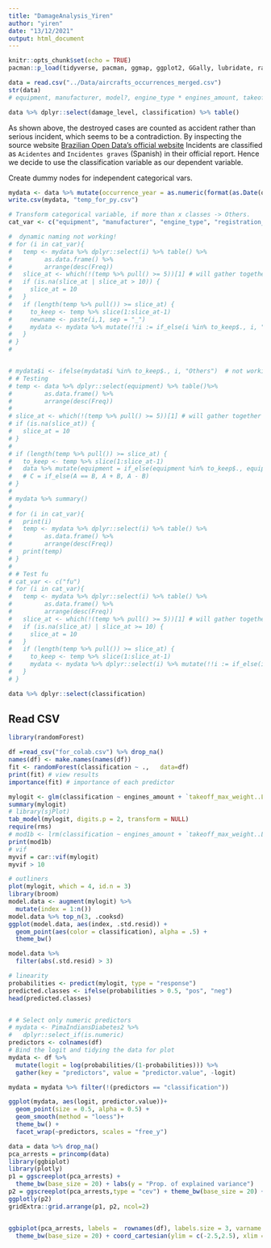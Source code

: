 ```yaml
---
title: "DamageAnalysis_Yiren"
author: "yiren"
date: "13/12/2021"
output: html_document
---
```


```r
knitr::opts_chunk$set(echo = TRUE)
pacman::p_load(tidyverse, pacman, ggmap, ggplot2, GGally, lubridate, raster,gganimate, fastDummies)
```

```r
data = read.csv("../Data/aircrafts_occurrences_merged.csv")
str(data)
# equipment, manufacturer, model?, engine_type * engines_amount, takeoff_max_weight, seatings_amount, year_manufacture, registration_category, registration_aviation, operation_phase, type_operation, fu, occurrence_day, time,
```

```r
data %>% dplyr::select(damage_level, classification) %>% table()
```

As shown above, the destroyed cases are counted as accident rather than serious incident, which seems to be a contradiction. By inspecting the source website [Brazilian Open Data's official website](http://dados.gov.br/dataset/ocorrencias-aeronauticas-da-aviacao-civil-brasileira) Incidents are classified as `Acidentes` and `Incidentes graves` (Spanish) in their official report. Hence we decide to use the classification variable as our dependent variable. 

Create dummy nodes for independent categorical vars.
```r
mydata <- data %>% mutate(occurrence_year = as.numeric(format(as.Date(occurrence_day), format = "%Y"))) %>% dplyr::select(equipment, manufacturer, engine_type, engines_amount, "takeoff_max_weight..Lbs.", seatings_amount, year_manufacture, registration_category, registration_aviation, operation_phase, type_operation, fu, occurrence_year, classification) 
write.csv(mydata, "temp_for_py.csv")

# Transform categorical variable, if more than x classes -> Others.
cat_var <- c("equipment", "manufacturer", "engine_type", "registration_category", "registration_aviation", "operation_phase", "type_operation", "fu")

#  dynamic naming not working! 
# for (i in cat_var){
#   temp <- mydata %>% dplyr::select(i) %>% table() %>% 
#         as.data.frame() %>% 
#         arrange(desc(Freq))
#   slice_at <- which(!(temp %>% pull() >= 5))[1] # will gather together if cell count < 5
#   if (is.na(slice_at | slice_at > 10)) {
#     slice_at = 10
#   }
#   if (length(temp %>% pull()) >= slice_at) {
#     to_keep <- temp %>% slice(1:slice_at-1)
#     newname <- paste(i,1, sep = "_")
#     mydata <- mydata %>% mutate(!!i := if_else(i %in% to_keep$., i, "Others"))
#   }
# }
# 


# mydata$i <- ifelse(mydata$i %in% to_keep$., i, "Others")  # not working
# # Testing
# temp <- data %>% dplyr::select(equipment) %>% table()%>% 
#         as.data.frame() %>% 
#         arrange(desc(Freq)) 
# 
# slice_at <- which(!(temp %>% pull() >= 5))[1] # will gather together if cell count < 5
# if (is.na(slice_at)) {
#   slice_at = 10
# }
# 
# if (length(temp %>% pull()) >= slice_at) {
#   to_keep <- temp %>% slice(1:slice_at-1)
#   data %>% mutate(equipment = if_else(equipment %in% to_keep$., equipment, "Others"))
#   # C = if_else(A == B, A + B, A - B)
# }
# 
# mydata %>% summary()
# 
# for (i in cat_var){
#   print(i)
#   temp <- mydata %>% dplyr::select(i) %>% table() %>% 
#         as.data.frame() %>% 
#         arrange(desc(Freq))
#   print(temp)
# }
# 
# # Test fu
# cat_var <- c("fu")
# for (i in cat_var){
#   temp <- mydata %>% dplyr::select(i) %>% table() %>% 
#         as.data.frame() %>% 
#         arrange(desc(Freq))
#   slice_at <- which(!(temp %>% pull() >= 5))[1] # will gather together if cell count < 5
#   if (is.na(slice_at) | slice_at >= 10) {
#     slice_at = 10
#   }
#   if (length(temp %>% pull()) >= slice_at) {
#     to_keep <- temp %>% slice(1:slice_at-1)
#     mydata <- mydata %>% dplyr::select(i) %>% mutate(!!i := if_else(i %in% to_keep$., i, "Others")) %>% table()
#   }
# }
```

```r
data %>% dplyr::select(classification)
```


## Read CSV
```r
library(randomForest)

df =read_csv("for_colab.csv") %>% drop_na()
names(df) <- make.names(names(df))
fit <- randomForest(classification ~ .,   data=df)
print(fit) # view results
importance(fit) # importance of each predictor

mylogit <- glm(classification ~ engines_amount + `takeoff_max_weight..Lbs.` + seatings_amount + year_manufacture +  `occurrence_year` +`manufacturer_...`+`manufacturer_AERO.BOERO`+`manufacturer_BEECH.AIRCRAFT`+`manufacturer_CESSNA.AIRCRAFT`+`manufacturer_EMBRAER`+`manufacturer_HELIBRAS`+`manufacturer_NEIVA.INDUSTRIA.AERONAUTICA`+`manufacturer_Others`+`manufacturer_PIPER.AIRCRAFT`+`manufacturer_ROBINSON.HELICOPTER`+`engine_type_JET`+`engine_type_PISTON`+`engine_type_TURBOPROP`+`engine_type_TURBOSHAFT`+`engine_type_UNKNOWN`+`registration_category_ADE`+`registration_category_EXT`+`registration_category_Others`+`registration_category_PET`+`registration_category_PIN`+`registration_category_PRI`+`registration_category_SAE`+`registration_category_SAE.AG`+`registration_category_TPP`+`registration_category_TPR`+`registration_aviation_SPECIALIZED`+`registration_aviation_UNKNOWN`+`operation_phase_ASCENSION`+`operation_phase_CRUISE`+`operation_phase_DESCEND`+`operation_phase_FINAL.APPROXIMATION`+`operation_phase_LANDING`+`operation_phase_MANEUVER`+`operation_phase_Others`+`operation_phase_RUN.AFTER.LANDING`+`operation_phase_SPECIALIZED`+`operation_phase_TAKEOFF`+`type_operation_AEROTAXI`+`type_operation_AGRICULTURAL`+`type_operation_EXPERIMENTAL`+`type_operation_INSTRUCTION`+`type_operation_NOT.REGULAR`+`type_operation_POLICIAL`+`type_operation_PRIVATE`+`type_operation_REGULAR`+`type_operation_SPECIALIZED`+`fu_AM`+`fu_BA`+`fu_GO`+`fu_MG`+`fu_MT`+`fu_Others`+`fu_PA`+`fu_PR`+`fu_RJ`+`fu_RS`, data = df, family = "binomial")
summary(mylogit)
# library(sjPlot)
tab_model(mylogit, digits.p = 2, transform = NULL)
require(rms)
# mod1b <- lrm(classification ~ engines_amount + `takeoff_max_weight..Lbs.` + seatings_amount + year_manufacture , data = df)
print(mod1b)
# vif
myvif = car::vif(mylogit)
myvif > 10

# outliners
plot(mylogit, which = 4, id.n = 3)
library(broom)
model.data <- augment(mylogit) %>% 
  mutate(index = 1:n()) 
model.data %>% top_n(3, .cooksd)
ggplot(model.data, aes(index, .std.resid)) + 
  geom_point(aes(color = classification), alpha = .5) +
  theme_bw()

model.data %>% 
  filter(abs(.std.resid) > 3)

# linearity
probabilities <- predict(mylogit, type = "response")
predicted.classes <- ifelse(probabilities > 0.5, "pos", "neg")
head(predicted.classes)


# # Select only numeric predictors
# mydata <- PimaIndiansDiabetes2 %>%
#   dplyr::select_if(is.numeric) 
predictors <- colnames(df)
# Bind the logit and tidying the data for plot
mydata <- df %>%
  mutate(logit = log(probabilities/(1-probabilities))) %>%
  gather(key = "predictors", value = "predictor.value", -logit) 

mydata = mydata %>% filter(!(predictors == "classification"))

ggplot(mydata, aes(logit, predictor.value))+
  geom_point(size = 0.5, alpha = 0.5) +
  geom_smooth(method = "loess")+
  theme_bw() + 
  facet_wrap(~predictors, scales = "free_y")

```



```r
data = data %>% drop_na()
pca_arrests = princomp(data)
library(ggbiplot)
library(plotly)
p1 = ggscreeplot(pca_arrests) +
  theme_bw(base_size = 20) + labs(y = "Prop. of explained variance")
p2 = ggscreeplot(pca_arrests,type = "cev") + theme_bw(base_size = 20) + labs(y = " Cumulative prop. of explained variance")
ggplotly(p2)
gridExtra::grid.arrange(p1, p2, ncol=2)


ggbiplot(pca_arrests, labels =  rownames(df), labels.size = 3, varname.size = 5) +
  theme_bw(base_size = 20) + coord_cartesian(ylim = c(-2.5,2.5), xlim = c(-2.5,2.5))

```











